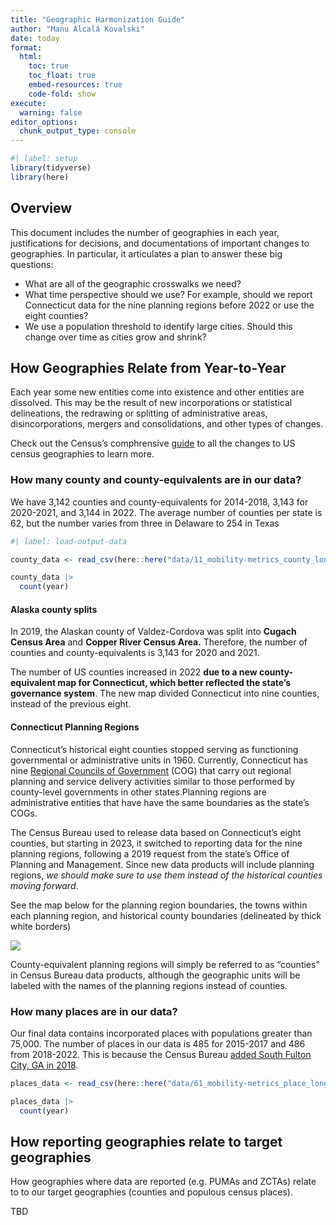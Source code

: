 ```yaml
---
title: "Geographic Harmonization Guide"
author: "Manu Alcalá Kovalski"
date: today
format:
  html:
    toc: true
    toc_float: true
    embed-resources: true
    code-fold: show
execute: 
  warning: false
editor_options: 
  chunk_output_type: console
---
```


```r
#| label: setup
library(tidyverse)
library(here)
```

## Overview

This document includes the number of geographies in each year, justifications for decisions, and documentations of important changes to geographies. In particular, it articulates a plan to answer these big questions:

-   What are all of the geographic crosswalks we need?
-   What time perspective should we use? For example, should we report Connecticut data for the nine planning regions before 2022 or use the eight counties?
-   We use a population threshold to identify large cities. Should this change over time as cities grow and shrink?

## How Geographies Relate from Year-to-Year

Each year some new entities come into existence and other entities are dissolved. This may be the result of new incorporations or statistical delineations, the redrawing or splitting of administrative areas, disincorporations, mergers and consolidations, and other types of changes.

Check out the Census's comphrensive [guide](https://www.census.gov/programs-surveys/geography/technical-documentation/county-changes.2010.html#list-tab-957819518) to all the changes to US census geographies to learn more.

### How many county and county-equivalents are in our data?

We have 3,142 counties and county-equivalents for 2014-2018, 3,143 for 2020-2021, and 3,144 in 2022. The average number of counties per state is 62, but the number varies from three in Delaware to 254 in Texas


```r
#| label: load-output-data

county_data <- read_csv(here::here("data/11_mobility-metrics_county_longitudinal.csv"))

county_data |>
  count(year)
```

#### Alaska county splits

In 2019, the Alaskan county of Valdez-Cordova was split into **Cugach Census Area** and **Copper River Census Area.** Therefore, the number of counties and county-equivalents is 3,143 for 2020 and 2021.

The number of US counties increased in 2022 **due to a new county-equivalent map for Connecticut, which better reflected the state's governance system**. The new map divided Connecticut into nine counties, instead of the previous eight. 

#### Connecticut Planning Regions

Connecticut’s historical eight counties stopped serving as functioning governmental or administrative units in 1960. Currently, Connecticut has nine [Regional Councils of Government](https://portal.ct.gov/OPM/IGPP/ORG/Planning-Regions/Planning-Regions---Overview) (COG) that carry out regional planning and service delivery activities similar to those performed by county-level governments in other states.Planning regions are administrative entities that have have the same boundaries as the state’s COGs.

The Census Bureau used to release data based on Connecticut’s eight counties, but starting in 2023, it switched to reporting data for the nine planning regions, following a 2019 request from the state’s Office of Planning and Management. Since new data products will include planning regions, *we should make sure to use them instead of the historical counties moving forward*. 

See the map below for the planning region boundaries, the towns within each planning region, and historical county boundaries (delineated by thick white borders)

![](images/ct-planning-regions.png)

::: callout-note
County-equivalent planning regions will simply be referred to as “counties” in Census Bureau data products, although the geographic units will be labeled with the names of the planning regions instead of counties.
:::


### How many places are in our data?

Our final data contains incorporated places with populations greater than 75,000. The number of places in our data is 485 for 2015-2017 and 486 from 2018-2022. This is because the Census Bureau [added South Fulton City, GA in 2018](https://www.census.gov/programs-surveys/acs/technical-documentation/table-and-geography-changes/2018/geography-changes.html).

```r
places_data <- read_csv(here::here("data/61_mobility-metrics_place_longitudinal.csv"))

places_data |>
  count(year)
```


## How reporting geographies relate to target geographies

How geographies where data are reported (e.g. PUMAs and ZCTAs) relate to to our target geographies (counties and populous census places).

TBD
